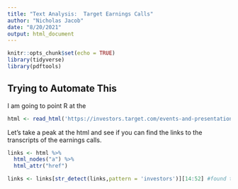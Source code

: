 ```yaml
---
title: "Text Analysis:  Target Earnings Calls"
author: "Nicholas Jacob"
date: "8/20/2021"
output: html_document
---
```


```r
knitr::opts_chunk$set(echo = TRUE)
library(tidyverse)
library(pdftools)
```

## Trying to Automate This

I am going to point R at the 
```r
html <- read_html('https://investors.target.com/events-and-presentations/archived') #pointing to the website
```

Let's take a peak at the html and see if you can find the links to the transcripts of the earnings calls.

```r
links <- html %>%
  html_nodes("a") %>%
  html_attr("href") 

links <- links[str_detect(links,pattern = 'investors')][14:52] #found the ones with investor in the name and grabed the ones that look like pdfs
```